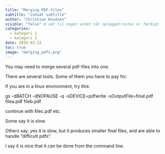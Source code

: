 ```yaml
---
title: "Merging PDF-files"
subtitle: "indsæt subtitle"
author: "Christian Knudsen"
visible: "false" # sæt til noget andet når oplægget/noten er færdigt
categories:
  - kategori 1
  - kategori 2
date: 2018-03-22
toc: true
image: "merging_pdfs.png"
---
```

You may need to merge several pdf-files into one.

There are several tools. Some of them you have to pay for.

If you are in a linux environment, try this:

gs -dBATCH -dNOPAUSE -q -sDEVICE=pdfwrite -sOutputFile=final.pdf filea.pdf fileb.pdf

continue with filec.pdf etc.

Some say it is slow.

Others say, yes it is slow, but it produces smaller final files, and are able to handle "difficult pdfs".

I say it is nice that it can be done from the command line.